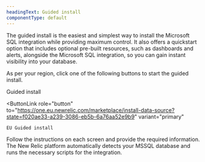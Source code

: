```yaml
---
headingText: Guided install
componentType: default
---
```



The guided install is the easiest and simplest way to install the Microsoft SQL integration while providing maximum control. It also offers a quickstart option that includes optional pre-built resources, such as dashboards and alerts, alongside the Microsoft SQL integration, so you can gain instant visibility into your database.

As per your region, click one of the following buttons to start the guided install.

<ButtonGroup>
  <ButtonLink
    role="button"
    to="https://one.newrelic.com/marketplace/install-data-source?state=fb04a177-c429-f327-5691-982d4fcfc06b"
    variant="primary"
  >
    Guided install
  </ButtonLink>

  <ButtonLink
    role="button"
    to="https://one.eu.newrelic.com/marketplace/install-data-source?state=f020ae33-a239-3086-eb5b-6a76aa52e9b9"
    variant="primary"
  >
    EU Guided install
  </ButtonLink>
</ButtonGroup>

Follow the instructions on each screen and provide the required information. The New Relic platform automatically detects your MSSQL database and runs the necessary scripts for the integration.


